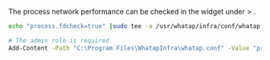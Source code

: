 The process network performance can be checked in the <Cmdname sid="sms_summary_process" className="uitext" /> widget under <Cmdname sid="side_serverList" className="uitext" /> > <Cmdname sid="side_serverDetail" className="uitext" />.

<Tabs>
<TabItem value="lxs" label="Linux Shell">

```bash title=SH
echo "process.fdcheck=true" |sudo tee -a /usr/whatap/infra/conf/whatap.conf
```

</TabItem>
<TabItem value="wps" label="Windows Powershell">

```bash title=SH
# The admin role is required.
Add-Content -Path "C:\Program Files\WhatapInfra\whatap.conf" -Value "process.fdcheck=true"
```

</TabItem>
</Tabs>
